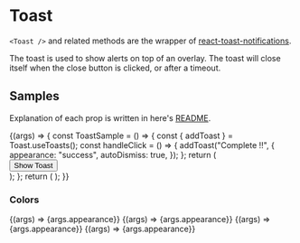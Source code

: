 
<Meta
  title="Components/Feedback/Toast"
  component={Toast}
/>

# Toast

`<Toast />` and related methods are the wrapper of [react-toast-notifications](https://github.com/jossmac/react-toast-notifications).

<!-- MEMO: Cannot display <Toast /> props type. -->
<!--       Wait for Storybook updates. -->
<!-- <ArgsTable of={Toast} /> -->

The toast is used to show alerts on top of an overlay. The toast will close itself when the close button is clicked, or after a timeout.

## Samples

Explanation of each prop is written in here's [README](https://github.com/jossmac/react-toast-notifications).

<Canvas>
  <Story
    name="example"
    args={{}}
    parameters={{ docs: { source: { type: "code" } } }}
  >
    {(args) => {
      const ToastSample = () => {
        const { addToast } = Toast.useToasts();
        const handleClick = () => {
          addToast("Complete !!", {
            appearance: "success",
            autoDismiss: true,
          });
        };
        return (
          <div>
            <Button inline onClick={handleClick}>
              Show Toast
            </Button>
          </div>
        );
      };
      return (
        <Toast.Provider
          placement="top-center"
          autoDismissTimeout={3000}
          transitionDuration={300}
        >
          <ToastSample />
        </Toast.Provider>
      );
    }}
  </Story>
</Canvas>

### Colors

<Canvas>
  <Story
    name="info"
    args={{ appearance: "info" }}
  >
    {(args) => <Toast {...args}>{args.appearance}</Toast>}
  </Story>
  <Story
    name="success"
    args={{ appearance: "success" }}
  >
    {(args) => <Toast {...args}>{args.appearance}</Toast>}
  </Story>
  <Story
    name="warning"
    args={{ appearance: "warning" }}
  >
    {(args) => <Toast {...args}>{args.appearance}</Toast>}
  </Story>
  <Story
    name="error"
    args={{ appearance: "error" }}
  >
    {(args) => <Toast {...args}>{args.appearance}</Toast>}
  </Story>
</Canvas>
